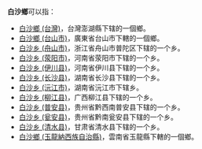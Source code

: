'''白沙鄉'''可以指：
*[[白沙鄉_(台灣)|白沙鄉 (台灣)]]，台灣澎湖縣下辖的一個鄉。
*[[白沙鄉_(台山市)|白沙鄉 (台山市)]]，廣東省台山市下轄的一個鄉。
*[[白沙乡_(舟山市)|白沙乡 (舟山市)]]，浙江省舟山市普陀区下辖的一个乡。
*[[白沙乡_(荥阳市)|白沙乡 (荥阳市)]]，河南省荥阳市下辖的一个乡。
*[[白沙乡_(伊川县)|白沙乡 (伊川县)]]，河南省伊川县下辖的一个乡。
*[[白沙乡_(长沙县)|白沙乡 (长沙县)]]，湖南省长沙县下辖的一个乡。
*[[白沙乡_(沅江市)|白沙乡 (沅江市)]]，湖南省沅江市下辖乡。
*[[白沙乡_(柳江县)|白沙乡 (柳江县)]]，广西柳江县下辖的一个乡。
*[[白沙乡_(普安县)|白沙乡 (普安县)]]，贵州省黔西南普安县下辖的一个乡。
*[[白沙乡_(瓮安县)|白沙乡 (瓮安县)]]，贵州省黔南瓮安县下辖的一个乡。
*[[白沙乡_(清水县)|白沙乡 (清水县)]]，甘肃省清水县下辖的一个乡。
*[[白沙鄉_(玉龍納西族自治縣)|白沙鄉 (玉龍納西族自治縣)]]，雲南省玉龍縣下轄的一個鄉。

{{Disambig|B白沙鄉|Cat=三字乡名消歧义}}